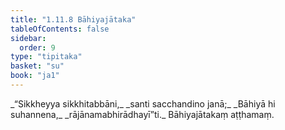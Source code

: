```yaml
---
title: "1.11.8 Bāhiyajātaka"
tableOfContents: false
sidebar:
  order: 9
type: "tipitaka"
basket: "su"
book: "ja1"
---
```



<DynamicBreadcrumb />

<Division number="108" book="ja1" bookNo="22" page="25">

<Paragraph number="239" type="verses" book="ja1">
_“Sikkheyya sikkhitabbāni,_  
_santi sacchandino janā;_  
_Bāhiyā hi suhannena,_  
_rājānamabhirādhayī”ti._  


</Paragraph>
</Division>

<Paragraph number="240" type="center" book="ja1">
Bāhiyajātakaṃ aṭṭhamaṃ.
</Paragraph>